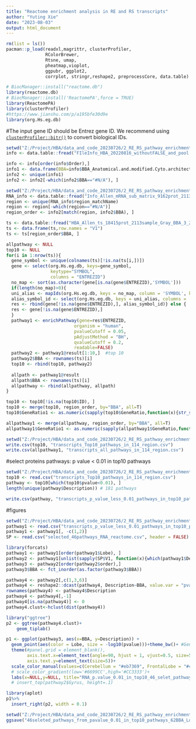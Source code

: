 ---
title: "Reactome enrichment analysis in RE and RS transcripts"
author: "Yuting Xie"
date: "2023-08-03"
output: html_document
---

```{r}
rm(list = ls())
pacman::p_load(readxl,magrittr, clusterProfiler,
               RColorBrewer,
               Rtsne, umap,
               pheatmap,vioplot,
               ggpubr, ggplot2,
               corrplot, stringr,reshape2, preprocessCore, data.table)

# BiocManager::install("reactome.db")
library(reactome.db)
# BiocManager::install('ReactomePA',force = TRUE)
library(ReactomePA)
library(clusterProfiler)
#https://www.jianshu.com/p/a195bfe30d9e
library(org.Hs.eg.db)
```

#The input gene ID should be Entrez gene ID. We recommend using [`clusterProfiler::bitr()`](#bitr) to convert biological IDs. 

```{r}
setwd("Z:/Project/HBA/data_and_code_20230726/2_RE_RS_pathway_enrichment/Proteins")
info <- data.table::fread("FIleInfo_HBA_20220816_withoutFALSE_and_pool.csv",data.table = F)

info <- info[order(info$Order),]
info1 <- data.frame(BBA=info$BBA_Anatomical.and.modified.Cyto.architectonic.descriptions, Lobe=info$Lobe, Gyrus=info$Gyrus, order=info$Order)
info2 <- unique(info1)
info2 <- info2[-which(info2$BBA=="#N/A"), ]

setwd("Z:/Project/HBA/data_and_code_20230726/2_RE_RS_pathway_enrichment/Transcripts")
RNA_info <- data.table::fread("Info_Allen_mRNA_sub_matrix_9162prot_2113sample20220920.csv",data.table = F)
region <- unique(RNA_info$region_matchName)
region <- region[-which(region=="#N/A")]
region_order <- info2[match(region, info2$BBA), ]

ts <- data.table::fread("HBA_Allen_ts_18415prot_2113sample_Gray_BBA_3_2_2.5_20221011.csv",data.table = F)
ts <- data.frame(ts,row.names = "V1")
ts <- ts[region_order$BBA, ]

allpathway <- NULL
top10 <- NULL
for(i in 1:nrow(ts)){
  gene_symbol <- unique(colnames(ts)[!is.na(ts[i,])])
  gene <- select(org.Hs.eg.db, keys=gene_symbol,
                 keytype="SYMBOL",
                 columns = "ENTREZID")
  no_map <- sort(as.character(gene[is.na(gene$ENTREZID),'SYMBOL']))
  if(length(no_map)>0){
  uni_alias <- mapIds(org.Hs.eg.db, keys = no_map, column = 'SYMBOL', keytype = 'ALIAS', multiVals = 'filter')
  alias_symbol_id <- select(org.Hs.eg.db, keys = uni_alias, columns = 'ENTREZID', keytype = 'SYMBOL')
  res <- rbind(gene[!is.na(gene$ENTREZID),], alias_symbol_id)} else {
  res <- gene[!is.na(gene$ENTREZID),]
  }
  pathway1 <- enrichPathway(gene=res$ENTREZID, 
                          organism = "human",
                          pvalueCutoff = 0.05, 
                          pAdjustMethod = "BH",
                          qvalueCutoff = 0.2,
                          readable=FALSE)
  pathway2 <- pathway1@result[1:10,]  #top 10
  pathway2$BBA <- rownames(ts)[i]
  top10 <- rbind(top10, pathway2)
  
  allpath <- pathway1@result
  allpath$BBA <- rownames(ts)[i]
  allpathway <- rbind(allpathway, allpath)
}

top10 <- top10[!is.na(top10$ID), ]
top10 <- merge(top10, region_order, by="BBA", all=T)
top10$GeneRatio1 <- as.numeric(sapply(top10$GeneRatio,function(x){str_split(x,"/")[[1]][1]}))/as.numeric(sapply(top10$GeneRatio,function(x){str_split(x,"/")[[1]][2]}))

allpathway1 <- merge(allpathway, region_order, by="BBA", all=T)
allpathway1$GeneRatio1 <- as.numeric(sapply(allpathway1$GeneRatio,function(x){str_split(x,"/")[[1]][1]}))/as.numeric(sapply(allpathway1$GeneRatio,function(x){str_split(x,"/")[[1]][2]}))

setwd("Z:/Project/HBA/data_and_code_20230726/2_RE_RS_pathway_enrichment/Transcripts")
write.csv(top10, "transcripts_Top10_pathways_in_114_region.csv")
write.csv(allpathway1, "transcripts_all_pathways_in_114_region.csv")
```

#select proteins pathways: p value < 0.01 in top10 pathways
```{r}
setwd("Z:/Project/HBA/data_and_code_20230726/2_RE_RS_pathway_enrichment/Transcripts")
top10 <- read.csv("transcripts_Top10_pathways_in_114_region.csv")
pathway <- top10[which(top10$pvalue<0.01), ]
length(unique(pathway$Description)) # 181 pathways

write.csv(pathway, "transcripts_p_value_less_0.01_pathways_in_top10_pathways.csv")
```


#figures
```{r}
setwd("Z:/Project/HBA/data_and_code_20230726/2_RE_RS_pathway_enrichment/Transcripts")
pathway1 <- read.csv("transcripts_p_value_less_0.01_pathways_in_top10_pathways.csv")
pathway1 <- pathway1[, -c(1,2)]
SP <- read.csv("selected_46pathways_RNA_reactome.csv", header = FALSE)

library(forcats)
pathway1 <- pathway1[order(pathway1$Lobe), ]
pathway2 <- pathway1[unlist(sapply(SP$V1, function(x){which(pathway1$Description==x)})),]
pathway3 <- pathway2[order(pathway2$order),]
pathway3$BBA <- fct_inorder(as.factor(pathway3$BBA))

pathway4 <- pathway2[,c(1,3,6)]
pathway4 <- reshape2::dcast(pathway4, Description~BBA, value.var = "pvalue")
rownames(pathway4) <- pathway4$Description
pathway4 <- pathway4[,-1]
pathway4[is.na(pathway4)] <- 0
pathway4.clust<-hclust(dist(pathway4))

library("ggtree")
p2 <- ggtree(pathway4.clust)+
    geom_tiplab()

p1 <- ggplot(pathway3, aes(x=BBA, y=Description)) +
  geom_point(aes(color = Lobe, size = -log10(pvalue)))+theme_bw()+ #GeneRatio1
  theme(#panel.grid = element_blank(),
        axis.text.x=element_text(angle=90, hjust = 1, vjust=0.5, size=5),
        axis.text.y=element_text(size=5))+
  scale_color_manual(values=c(Cerebellum = "#eb7369", FrontalLobe = "#c5920e", LimbicLobe = "#2eb064" , OccipitalLobe = "#1cb4b8", ParietalLobe = "#359cd8", SubcorticalNuclei = "#a07db7", TemporalLobe = "#d469a4"))+
  # scale_color_gradient(low='#6699CC',high='#CC3333')+
  labs(x=NULL,y=NULL, title="RNA_p.value_0.01_in_top10_46_selet_pathways")+guides(size=guide_legend(order=1))
  # insert_top(pathway2$Gyrus, height=.1)

library(aplot)
p1%>%
  insert_right(p2, width = 0.1)

setwd("Z:/Project/HBA/data_and_code_20230726/2_RE_RS_pathway_enrichment/Transcripts")
ggsave("46seleted_pathways_from_pavalue_0.01_in_top10_pathways_62BBA_Lobe_pvalue.pdf", width=16, height=10)
```


